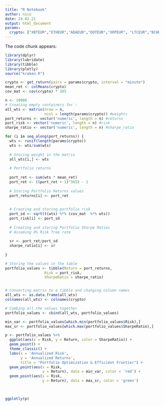 ```yaml
---
title: "R Notebook"
author: nico
date: 24.02.21
output: html_document
params:
  crypto: ["XBTEUR","ETHEUR","ADAEUR","DOTEUR","XRPEUR", "LTCEUR","BCHEUR", "UNIEUR", "XDGEUR"]
---
```


The code chunk appears:
```r
library(dplyr)
library(lubridate)
library(tibble)
library(plotly)
source("kraken.R")

```

```r
crypto <- get_return(pairs = params$crypto, interval = "minute")
mean_ret <- colMeans(crypto)
cov_mat <- cov(crypto) * 365

```

```r
n <- 10000
# Creating empty containers for :
all_wts <- matrix(nrow = n,
                  ncol = length(params$crypto)) #weights
port_returns <- vector('numeric', length = n) #returns
port_risk <- vector('numeric', length = n) #risk
sharpe_ratio <- vector('numeric', length = n) #sharpe_ratio
```


```r
for (i in seq_along(port_returns)) {
  wts <- runif(length(params$crypto))
  wts <- wts/sum(wts)
  
  # Storing weight in the matrix
  all_wts[i,] <- wts
  
  # Portfolio returns
  
  port_ret <- sum(wts * mean_ret)
  port_ret <- ((port_ret + 1)^365) - 1
  
  # Storing Portfolio Returns values
  port_returns[i] <- port_ret
  
  
  # Creating and storing portfolio risk
  port_sd <- sqrt(t(wts) %*% (cov_mat  %*% wts))
  port_risk[i] <- port_sd
  
  # Creating and storing Portfolio Sharpe Ratios
  # Assuming 0% Risk free rate
  
  sr <- port_ret/port_sd
  sharpe_ratio[i] <- sr
  
}
```

```r
# Storing the values in the table
portfolio_values <- tibble(Return = port_returns,
                  Risk = port_risk,
                  SharpeRatio = sharpe_ratio)


# Converting matrix to a tibble and changing column names
all_wts <- as.data.frame(all_wts)
colnames(all_wts) <- colnames(crypto)

# Combing all the values together
portfolio_values <- cbind(all_wts, portfolio_values)
```

```r
min_var <- portfolio_values[which.min(portfolio_values$Risk),]
max_sr <- portfolio_values[which.max(portfolio_values$SharpeRatio),]
```

```r
p <- portfolio_values %>%
  ggplot(aes(x = Risk, y = Return, color = SharpeRatio)) +
  geom_point() +
  theme_classic() +
  labs(x = 'Annualized Risk',
       y = 'Annualized Returns',
       title = "Portfolio Optimization & Efficient Frontier") +
  geom_point(aes(x = Risk,
                 y = Return), data = min_var, color = 'red') +
  geom_point(aes(x = Risk,
                 y = Return), data = max_sr, color = 'green')
  
  

ggplotly(p)
```



